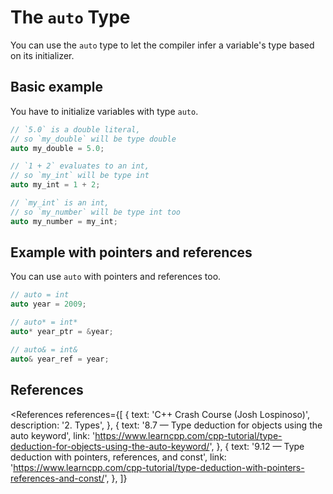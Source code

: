 
# The `auto` Type

You can use the `auto` type to let the compiler infer a variable's type based on its initializer.

## Basic example

You have to initialize variables with type `auto`.

```cpp
// `5.0` is a double literal,
// so `my_double` will be type double
auto my_double = 5.0;

// `1 + 2` evaluates to an int,
// so `my_int` will be type int
auto my_int = 1 + 2;

// `my_int` is an int,
// so `my_number` will be type int too
auto my_number = my_int;
```

## Example with pointers and references

You can use `auto` with pointers and references too.

```cpp
// auto = int
auto year = 2009;

// auto* = int*
auto* year_ptr = &year;

// auto& = int&
auto& year_ref = year;
```

## References

<References
  references={[
    {
      text: 'C++ Crash Course (Josh Lospinoso)',
      description: '2. Types',
    },
    {
      text: '8.7 — Type deduction for objects using the auto keyword',
      link:
        'https://www.learncpp.com/cpp-tutorial/type-deduction-for-objects-using-the-auto-keyword/',
    },
    {
      text: '9.12 — Type deduction with pointers, references, and const',
      link:
        'https://www.learncpp.com/cpp-tutorial/type-deduction-with-pointers-references-and-const/',
    },
  ]}
></References>
